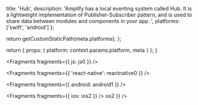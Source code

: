 
  title: 'Hub',
  description:
    'Amplify has a local eventing system called Hub. It is a lightweight implementation of Publisher-Subscriber pattern, and is used to share data between modules and components in your app. ',
  platforms: ['swift', 'android']
};

  return getCustomStaticPath(meta.platforms);
};

  return {
    props: {
      platform: context.params.platform,
      meta
    }
  };
}


<Fragments fragments={{ js: js0 }} />


<Fragments fragments={{ 'react-native': reactnative0 }} />


<Fragments fragments={{ android: android1 }} />


<Fragments fragments={{ ios: ios2 }} />
os2 }} />
